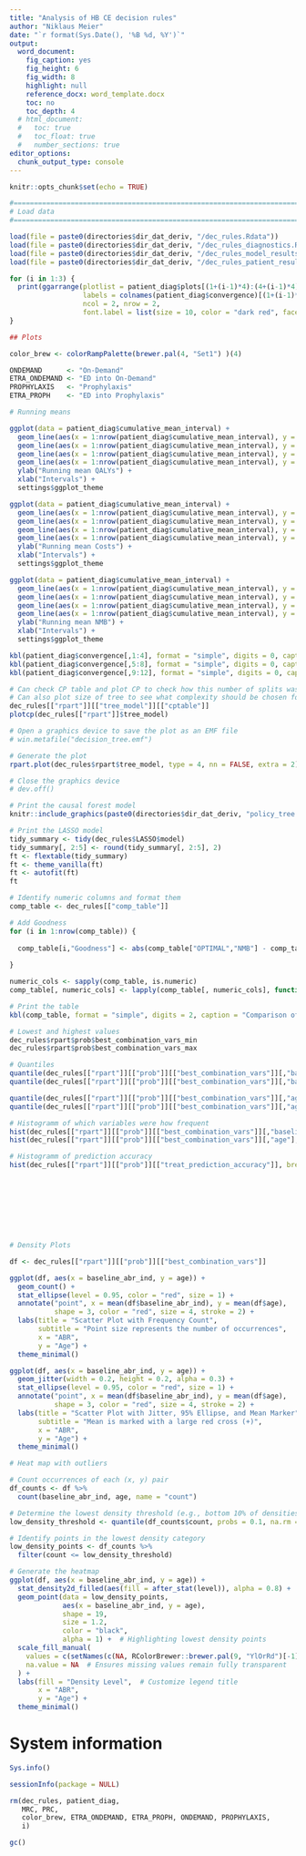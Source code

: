 ```yaml
---
title: "Analysis of HB CE decision rules"
author: "Niklaus Meier"
date: "`r format(Sys.Date(), '%B %d, %Y')`"
output: 
  word_document:
    fig_caption: yes
    fig_height: 6
    fig_width: 8
    highlight: null
    reference_docx: word_template.docx
    toc: no
    toc_depth: 4
  # html_document:
  #   toc: true
  #   toc_float: true
  #   number_sections: true
editor_options: 
  chunk_output_type: console
---
```


<!-- Setup -->

```r

knitr::opts_chunk$set(echo = TRUE)

#===============================================================================
# Load data
#===============================================================================

load(file = paste0(directories$dir_dat_deriv, "/dec_rules.Rdata"))
load(file = paste0(directories$dir_dat_deriv, "/dec_rules_diagnostics.Rdata"))
load(file = paste0(directories$dir_dat_deriv, "/dec_rules_model_results.Rdata"))
load(file = paste0(directories$dir_dat_deriv, "/dec_rules_patient_results.Rdata"))

```

\newpage

```r

for (i in 1:3) {
  print(ggarrange(plotlist = patient_diag$plots[(1+(i-1)*4):(4+(i-1)*4)],
                  labels = colnames(patient_diag$convergence)[(1+(i-1)*4):(4+(i-1)*4)],
                  ncol = 2, nrow = 2,
                  font.label = list(size = 10, color = "dark red", face = "bold")))
}

## Plots

color_brew <- colorRampPalette(brewer.pal(4, "Set1") )(4)

ONDEMAND      <- "On-Demand"
ETRA_ONDEMAND <- "ED into On-Demand"
PROPHYLAXIS   <- "Prophylaxis"
ETRA_PROPH    <- "ED into Prophylaxis"

# Running means

ggplot(data = patient_diag$cumulative_mean_interval) +
  geom_line(aes(x = 1:nrow(patient_diag$cumulative_mean_interval), y = patient_diag$cumulative_mean_interval[,"ONDEMAND_QALYs_disc"], color = ONDEMAND)) +
  geom_line(aes(x = 1:nrow(patient_diag$cumulative_mean_interval), y = patient_diag$cumulative_mean_interval[,"ETRA_ONDEMAND_QALYs_disc"], color = ETRA_ONDEMAND)) +
  geom_line(aes(x = 1:nrow(patient_diag$cumulative_mean_interval), y = patient_diag$cumulative_mean_interval[,"PROPHYLAXIS_QALYs_disc"], color = PROPHYLAXIS)) +
  geom_line(aes(x = 1:nrow(patient_diag$cumulative_mean_interval), y = patient_diag$cumulative_mean_interval[,"ETRA_PROPH_QALYs_disc"], color = ETRA_PROPH)) +
  ylab("Running mean QALYs") +
  xlab("Intervals") +
  settings$ggplot_theme 

ggplot(data = patient_diag$cumulative_mean_interval) +
  geom_line(aes(x = 1:nrow(patient_diag$cumulative_mean_interval), y = patient_diag$cumulative_mean_interval[,"ONDEMAND_cost_disc"], color = ONDEMAND)) +
  geom_line(aes(x = 1:nrow(patient_diag$cumulative_mean_interval), y = patient_diag$cumulative_mean_interval[,"ETRA_ONDEMAND_cost_disc"], color = ETRA_ONDEMAND)) +
  geom_line(aes(x = 1:nrow(patient_diag$cumulative_mean_interval), y = patient_diag$cumulative_mean_interval[,"PROPHYLAXIS_cost_disc"], color = PROPHYLAXIS)) +
  geom_line(aes(x = 1:nrow(patient_diag$cumulative_mean_interval), y = patient_diag$cumulative_mean_interval[,"ETRA_PROPH_cost_disc"], color = ETRA_PROPH)) +
  ylab("Running mean Costs") +
  xlab("Intervals") +
  settings$ggplot_theme 

ggplot(data = patient_diag$cumulative_mean_interval) +
  geom_line(aes(x = 1:nrow(patient_diag$cumulative_mean_interval), y = patient_diag$cumulative_mean_interval[,"ONDEMAND_NMB"], color = ONDEMAND)) +
  geom_line(aes(x = 1:nrow(patient_diag$cumulative_mean_interval), y = patient_diag$cumulative_mean_interval[,"ETRA_ONDEMAND_NMB"], color = ETRA_ONDEMAND)) +
  geom_line(aes(x = 1:nrow(patient_diag$cumulative_mean_interval), y = patient_diag$cumulative_mean_interval[,"PROPHYLAXIS_NMB"], color = PROPHYLAXIS)) +
  geom_line(aes(x = 1:nrow(patient_diag$cumulative_mean_interval), y = patient_diag$cumulative_mean_interval[,"ETRA_PROPH_NMB"], color = ETRA_PROPH)) +
  ylab("Running mean NMB") +
  xlab("Intervals") +
  settings$ggplot_theme 

kbl(patient_diag$convergence[,1:4], format = "simple", digits = 0, caption = "Convergence QALYs")
kbl(patient_diag$convergence[,5:8], format = "simple", digits = 0, caption = "Convergence Costs")
kbl(patient_diag$convergence[,9:12], format = "simple", digits = 0, caption = "Convergence NMB")


```

\newpage

```r

# Can check CP table and plot CP to check how this number of splits was decided
# Can also plot size of tree to see what complexity should be chosen for a given tree size
dec_rules[["rpart"]][["tree_model"]][["cptable"]]
plotcp(dec_rules[["rpart"]]$tree_model)

# Open a graphics device to save the plot as an EMF file
# win.metafile("decision_tree.emf")

# Generate the plot
rpart.plot(dec_rules$rpart$tree_model, type = 4, nn = FALSE, extra = 2)

# Close the graphics device
# dev.off()

```

\newpage

```r

# Print the causal forest model
knitr::include_graphics(paste0(directories$dir_dat_deriv, "policy_tree.png"))

```

\newpage

```r

# Print the LASSO model
tidy_summary <- tidy(dec_rules$LASSO$model)
tidy_summary[, 2:5] <- round(tidy_summary[, 2:5], 2)
ft <- flextable(tidy_summary)
ft <- theme_vanilla(ft)
ft <- autofit(ft)
ft

```

\newpage

```r

# Identify numeric columns and format them
comp_table <- dec_rules[["comp_table"]]

# Add Goodness
for (i in 1:nrow(comp_table)) {
  
  comp_table[i,"Goodness"] <- abs(comp_table["OPTIMAL","NMB"] - comp_table[i,"NMB"])
  
}

numeric_cols <- sapply(comp_table, is.numeric)
comp_table[, numeric_cols] <- lapply(comp_table[, numeric_cols], function(x) comma(x, accuracy = 0.01))

# Print the table
kbl(comp_table, format = "simple", digits = 2, caption = "Comparison of treatment assignments and decision rules")


```

\newpage

```r

# Lowest and highest values
dec_rules$rpart$prob$best_combination_vars_min
dec_rules$rpart$prob$best_combination_vars_max

# Quantiles
quantile(dec_rules[["rpart"]][["prob"]][["best_combination_vars"]][,"baseline_abr_ind"], 0.025)
quantile(dec_rules[["rpart"]][["prob"]][["best_combination_vars"]][,"baseline_abr_ind"], 0.975)

quantile(dec_rules[["rpart"]][["prob"]][["best_combination_vars"]][,"age"], 0.025)
quantile(dec_rules[["rpart"]][["prob"]][["best_combination_vars"]][,"age"], 0.975)

# Histogramm of which variables were how frequent
hist(dec_rules[["rpart"]][["prob"]][["best_combination_vars"]][,"baseline_abr_ind"], breaks = 20)
hist(dec_rules[["rpart"]][["prob"]][["best_combination_vars"]][,"age"], breaks = 20)

# Histogramm of prediction accuracy
hist(dec_rules[["rpart"]][["prob"]][["treat_prediction_accuracy"]], breaks = 20)









# Density Plots

df <- dec_rules[["rpart"]][["prob"]][["best_combination_vars"]]

ggplot(df, aes(x = baseline_abr_ind, y = age)) +
  geom_count() +
  stat_ellipse(level = 0.95, color = "red", size = 1) + 
  annotate("point", x = mean(df$baseline_abr_ind), y = mean(df$age),  
           shape = 3, color = "red", size = 4, stroke = 2) + 
  labs(title = "Scatter Plot with Frequency Count",
       subtitle = "Point size represents the number of occurrences",
       x = "ABR",
       y = "Age") +
  theme_minimal()

ggplot(df, aes(x = baseline_abr_ind, y = age)) +
  geom_jitter(width = 0.2, height = 0.2, alpha = 0.3) + 
  stat_ellipse(level = 0.95, color = "red", size = 1) +  
  annotate("point", x = mean(df$baseline_abr_ind), y = mean(df$age),  
           shape = 3, color = "red", size = 4, stroke = 2) + 
  labs(title = "Scatter Plot with Jitter, 95% Ellipse, and Mean Marker",
       subtitle = "Mean is marked with a large red cross (+)",
       x = "ABR",
       y = "Age") +
  theme_minimal()

# Heat map with outliers

# Count occurrences of each (x, y) pair
df_counts <- df %>%
  count(baseline_abr_ind, age, name = "count")

# Determine the lowest density threshold (e.g., bottom 10% of densities)
low_density_threshold <- quantile(df_counts$count, probs = 0.1, na.rm = TRUE)

# Identify points in the lowest density category
low_density_points <- df_counts %>%
  filter(count <= low_density_threshold)

# Generate the heatmap
ggplot(df, aes(x = baseline_abr_ind, y = age)) +
  stat_density2d_filled(aes(fill = after_stat(level)), alpha = 0.8) +  # Contour heatmap
  geom_point(data = low_density_points, 
             aes(x = baseline_abr_ind, y = age), 
             shape = 19, 
             size = 1.2, 
             color = "black", 
             alpha = 1) +  # Highlighting lowest density points
  scale_fill_manual(
    values = c(setNames(c(NA, RColorBrewer::brewer.pal(9, "YlOrRd")[-1]), levels(df_counts$count))),
    na.value = NA  # Ensures missing values remain fully transparent
  ) + 
  labs(fill = "Density Level",  # Customize legend title
       x = "ABR",
       y = "Age") +
  theme_minimal()


```


# System information

```r

Sys.info()

sessionInfo(package = NULL)

```

```r

rm(dec_rules, patient_diag, 
   MRC, PRC,
   color_brew, ETRA_ONDEMAND, ETRA_PROPH, ONDEMAND, PROPHYLAXIS,
   i)

gc()

```